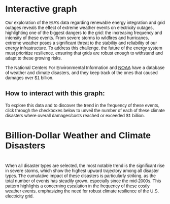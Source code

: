 # Interactive graph

Our exploration of the EIA's data regarding renewable energy integration and grid outages reveals the effect of extreme weather events on electricity outages, highlighting one of the biggest dangers to the grid: the increasing frequency and intensity of these events. From severe storms to wildfires and hurricanes, extreme weather poses a significant threat to the stability and reliability of our energy infrastructure. To address this challenge, the future of the energy system must prioritize resilience, ensuring that grids are robust enough to withstand and adapt to these growing risks.

The National Centers For Environmental Information and [NOAA](https://www.ncei.noaa.gov/access/billions/events/US/1990-2024?disasters[]=all-disasters) have a database of weather and climate disasters, and they keep track of the ones that caused damages over $1 billion.

## How to interact with this graph:

To explore this data and to discover the trend in the frequency of these events, click through the checkboxes below to unveil the number of each of these climate disasters where overall damages/costs reached or exceeded $1 billion.


<style>
  * {
    font-family: sans-serif;
  }
  .checkbox-container {
    margin-bottom: 20px;
    display: flex;
    flex-wrap: wrap;
    gap: 10px;
  }
  .chart {
    margin-top: 20px;
  }
  .legend-item {
    display: flex;
    align-items: center;
    gap: 5px;
  }
  .legend-color {
    width: 15px;
    height: 15px;
    border-radius: 3px;
  }
</style> 

<h1>Billion-Dollar Weather and Climate Disasters</h1>

<div class="checkbox-container" id="checkboxContainer"></div>
<div id="chart"></div>

<script src="https://cdn.jsdelivr.net/npm/d3@7"></script>
<script src="scripts/myscript.js"></script>


When all disaster types are selected, the most notable trend is the significant rise in severe storms, which show the highest upward trajectory among all disaster types. The cumulative impact of these disasters is particularly striking, as the total number of events has steadily grown, especially since the mid-2000s. This pattern highlights a concerning escalation in the frequency of these costly weather events, emphasizing the need for robust climate resilience of the U.S. electricity grid.
